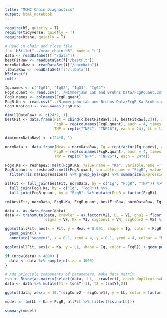 ```yaml
---
title: "MCMC Chain Diagnostics"
output: html_notebook
---
```


```r
require(h5, quietly = T)
require(tidyverse, quietly = T)
require(Rtsne, quietly = T)

# Read in chain and close file
f <- h5file("../mcmc_chain.h5", mode = "r")
data <- readDataSet(f["/data"])
bestFitRaw <- readDataSet(f["/bestFit"])
normDataRaw <- readDataSet(f["/normData"])
llDataRaw <- readDataSet(f["/llData"])
h5close(f)
rm(f)

Ig.names <- c("IgG1", "IgG2", "IgG3", "IgG4")
FcgR.quant <- read.csv("../Nimmerjahn Lab and Bruhns Data/FcgRquant.csv", row.names = Ig.names)
FcgR.names <- colnames(FcgR.quant)
FcgR.Ka <- read.csv("../Nimmerjahn Lab and Bruhns Data/FcgR-Ka-Bruhns.csv", header = F, col.names = Ig.names, row.names = FcgR.names)
FcgR.Ka$FcgR <- row.names(FcgR.Ka)

dim(llDataRaw) <- c(24*2, 1)
bestFit <- data.frame(Fit = cbind(c(bestFitRaw[,1], bestFitRaw[,2])), Ig = rep(factor(Ig.names), 12), 
                      FcgR = rep(colnames(FcgR.quant), each = 4, times = 2), 
                      TNP = rep(c("TNP4", "TNP26"), each = 24), LL = llDataRaw)

dim(normDataRaw) <- c(24*8, 1)

normData <- data.frame(Meas = normDataRaw, Ig = rep(factor(Ig.names), 48), 
                      FcgR = rep(colnames(FcgR.quant), each = 4, times = 8),
                      TNP = rep(c("TNP4", "TNP26"), each = 24*4))

FcgR.Ka <- reshape2::melt(FcgR.Ka, value.name = "Ka", variable.name = "Ig", id.vars = "FcgR")
FcgR.quant <- reshape2::melt(FcgR.quant, variable.name = "FcgR", value.name = "Expression") %>%
  filter(!is.na(Expression)) %>% group_by(FcgR) %>% summarize(Expression = mean(Expression))

allFit <- full_join(bestFit, normData, by = c("Ig", "FcgR", "TNP")) %>% 
  full_join(FcgR.Ka, by = c("Ig", "FcgR")) %>% 
  full_join(FcgR.quant, by = "FcgR") %>% mutate(FcgR = factor(FcgR))

rm(bestFit, normData, FcgR.Ka, FcgR.quant, bestFitRaw, normDataRaw, Ig.names, FcgR.names, llDataRaw)

data <- as.data.frame(data)
data <- transmute(data, crawler = as.factor(V2), LL = V1, gnu1 = floor(V6), gnu2 = floor(V7), 
                  sigma = V8, Kx = V3, sigConv1 = V4, sigConv2 = V5) %>% filter(LL > max(LL)-3) %>% unique
```

```r
ggplot(allFit, aes(x = Fit, y = Meas + 0.001, shape = Ig, color = FcgR)) + 
  geom_point() +
  annotate("segment", x = 0.1, xend = 4, y = 0.1, yend = 4, colour = "black") + scale_x_sqrt() + scale_y_sqrt()
```

```r
ggplot(allFit, aes(x = Ka, y = LL, shape = Ig, color = FcgR)) + geom_point() + scale_x_log10()
```




```r
if (nrow(data) > 4000) {
  data <- data %>% sample_n(size = 4000)
}

# Add principle components of parameters, make data matrix
tsn <- Rtsne(as.matrix(select(data, -LL, -crawler)), check_duplicates=F, verbose=T)
data <- data %>% mutate(T1 = tsn$Y[,1], T2 = tsn$Y[,2])
```

```r
ggplot(data, aes(x = 10.^(sigConv2 - sigConv1), y = LL, color = factor(round(gnu2 / gnu1, digits = 1)))) + geom_point()
```



```r
model <- lm(LL ~ Ka + FcgR, allFit %>% filter(!is.na(LL)))

summary(model)
```




